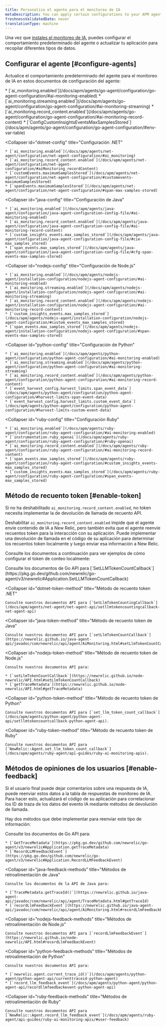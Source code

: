 ```yaml
---
title: Personaliza el agente para el monitoreo de IA
metaDescription: You can apply certain configurations to your APM agents to change how your AI data appears in New Relic.
freshnessValidatedDate: never
translationType: machine
---
```


Una vez que [instales el monitoreo de IA](/install/ai-monitoring), puedes configurar el comportamiento predeterminado del agente o actualizar tu aplicación para recopilar diferentes tipos de datos.

## Configurar el agente [#configure-agents]

Actualice el comportamiento predeterminado del agente para el monitoreo de IA en estos documentos de configuración del agente:

<CollapserGroup>
  <Collapser
    id="go-config"
    title="Configuración de Go"
  >
    * [`ai_monitoring.enabled`](/docs/apm/agents/go-agent/configuration/go-agent-configuration/#ai-monitoring-enabled)
    * [`ai_monitoring.streaming.enabled`](/docs/apm/agents/go-agent/configuration/go-agent-configuration/#ai-monitoring-streaming)
    * [`ai_monitoring.record_content.enabled`](/docs/apm/agents/go-agent/configuration/go-agent-configuration/#ai-monitoring-record-content)
    * [`ConfigCustomInsightsEventsMaxSamplesStored`](/docs/apm/agents/go-agent/configuration/go-agent-configuration/#env-var-table)
  </Collapser>

  <Collapser
    id="dotnet-config"
    title="Configuración .NET"
  >
    * [`ai_monitoring.enabled`](/docs/apm/agents/net-agent/configuration/net-agent-configuration/#ai_monitoring)
    * [`ai_monitoring.record_content.enabled`](/docs/apm/agents/net-agent/configuration/net-agent-configuration/#aiMonitoring_recordContent)
    * [`customEvents.maximumSamplesStored`](/docs/apm/agents/net-agent/configuration/net-agent-configuration/#customevents-maximumSamplesStored)
    * [`spanEvents.maximumSamplesStored`](/docs/apm/agents/net-agent/configuration/net-agent-configuration/#span-max-samples-stored)
  </Collapser>

  <Collapser
    id="java-config"
    title="Configuración de Java"
  >
    * [`ai_monitoring.enabled`](/docs/apm/agents/java-agent/configuration/java-agent-configuration-config-file/#ai-monitoring-enabled)
    * [`ai_monitoring.record_content.enabled`](/docs/apm/agents/java-agent/configuration/java-agent-configuration-config-file/#ai-monitoring-record-content)
    * [`custom_insights_events.max_samples_stored`](/docs/apm/agents/java-agent/configuration/java-agent-configuration-config-file/#cie-max_samples_stored)
    * [`span_events.max_samples_stored`](/docs/apm/agents/java-agent/configuration/java-agent-configuration-config-file/#cfg-span-events-max-samples-stored)
  </Collapser>

  <Collapser
    id="nodejs-config"
    title="Configuración de Node.js"
  >
    * [`ai_monitoring.enabled`](/docs/apm/agents/nodejs-agent/installation-configuration/nodejs-agent-configuration/#ai-monitoring-enabled)
    * [`ai_monitoring.streaming.enabled`](/docs/apm/agents/nodejs-agent/installation-configuration/nodejs-agent-configuration/#ai-monitoring-streaming)
    * [`ai_monitoring.record_content.enabled`](/docs/apm/agents/nodejs-agent/installation-configuration/nodejs-agent-configuration/#ai-monitoring-record-content)
    * [`custom_insights_events.max_samples_stored`](/docs/apm/agents/nodejs-agent/installation-configuration/nodejs-agent-configuration/#custom_events_max_samples_stored)
    * [`span_events.max_samples_stored`](/docs/apm/agents/nodejs-agent/installation-configuration/nodejs-agent-configuration/#span-events-max-samples-stored)
  </Collapser>

  <Collapser
    id="python-config"
    title="Configuración de Python"
  >
    * [`ai_monitoring.enabled`](/docs/apm/agents/python-agent/configuration/python-agent-configuration/#ai-monitoring-enabled)
    * [`ai_monitoring.streaming.enabled`](/docs/apm/agents/python-agent/configuration/python-agent-configuration/#ai-monitoring-streaming)
    * [`ai_monitoring.record_content.enabled`](/docs/apm/agents/python-agent/configuration/python-agent-configuration/#ai-monitoring-record-content)
    * [`event_harvest_config.harvest_limits.span_event_data`](/docs/apm/agents/python-agent/configuration/python-agent-configuration/#harvest-limits-span-event-data)
    * [`event_harvest_config.harvest_limits.custom_event_data`](/docs/apm/agents/python-agent/configuration/python-agent-configuration/#harvest-limits-custom-event-data)
  </Collapser>

  <Collapser
    id="ruby-config"
    title="Configuración Ruby"
  >
    * [`ai_monitoring.enabled`](/docs/apm/agents/ruby-agent/configuration/ruby-agent-configuration/#ai-monitoring-enabled)
    * [`instrumentation.ruby_openai`](/docs/apm/agents/ruby-agent/configuration/ruby-agent-configuration/#ruby-openai)
    * [`ai_monitoring.record_content.enabled`](/docs/apm/agents/ruby-agent/configuration/ruby-agent-configuration/#ai-monitoring-record-content)
    * [`span_events.max_samples_stored`](/docs/apm/agents/ruby-agent/configuration/ruby-agent-configuration/#custom_insights_events-max_samples_stored)
    * [`custom_insights_events.max_samples_stored`](/docs/apm/agents/ruby-agent/configuration/ruby-agent-configuration/#span_events-max_samples_stored)
  </Collapser>
</CollapserGroup>

## Método de recuento token [#enable-token]

Si no ha deshabilitado `ai_monitoring.record_content.enabled`, no token necesita implementar la de devolución de llamada de recuento API.

Deshabilitar `ai_monitoring.record_content.enabled` impide que el agente envíe contenido de IA a New Relic, pero también evita que el agente reenvíe recuentos token para la interacción con su aplicación. Puede implementar una devolución de llamada en el código de su aplicación para determinar los recuentos token localmente y luego enviar esa información a New Relic.

Consulte los documentos a continuación para ver ejemplos de cómo configurar el token de conteo localmente:

<CollapserGroup>
  <Collapser
    id="go-token-method"
    title="Método de recuento token de Go"
  >
    Consulte los documentos de Go API para [`SetLLMTokenCountCallback`](https://pkg.go.dev/github.com/newrelic/go-agent/v3/newrelic#Application.SetLLMTokenCountCallback)
  </Collapser>

  <Collapser
    id="dotnet-token-method"
    title="Método de recuento token .NET"
  >
    Consulte nuestros documentos API para [`SetLlmTokenCountingCallback`](/docs/apm/agents/net-agent/net-agent-api/setllmtokencountingcallback-net-agent-api)
  </Collapser>

  <Collapser
    id="java-token-method"
    title="Método de recuento token de Java"
  >
    Consulte nuestros documentos API para [`setLlmTokenCountCallback`](https://newrelic.github.io/java-agent-api/javadoc/com/newrelic/api/agent/AiMonitoring.html#setLlmTokenCountCallback)
  </Collapser>

  <Collapser
    id="nodejs-token-method"
    title="Método de recuento token de Node.js"
  >
    Consulte nuestros documentos API para:

    * [`setLlmTokenCountCallback`](https://newrelic.github.io/node-newrelic/API.html#setLlmTokenCountCallback)
    * [`getTraceMetadata`](https://newrelic.github.io/node-newrelic/API.html#getTraceMetadata)
  </Collapser>

  <Collapser
    id="python-token-method"
    title="Método de recuento token de Python"
  >
    Consulte nuestros documentos API para [`set_llm_token_count_callback`](/docs/apm/agents/python-agent/python-agent-api/setllmtokencountcallback-python-agent-api).
  </Collapser>

  <Collapser
    id="ruby-token-method"
    title="Método de recuento token de Ruby"
  >
    Consulte nuestros documentos API para [`NewRelic::Agent.set_llm_token_count_callback`](/docs/apm/agents/ruby-agent/api-guides/ruby-ai-monitoring-apis).
  </Collapser>
</CollapserGroup>

## Métodos de opiniones de los usuarios [#enable-feedback]

Si el usuario final puede dejar comentarios sobre una respuesta de IA, puede reenviar estos datos a la tabla de respuestas de monitoreo de IA. Para hacer esto, actualizará el código de su aplicación para correlacionar los ID de traza de los datos del evento IA mediante métodos de devolución de llamada.

Hay dos métodos que debe implementar para reenviar este tipo de información:

<CollapserGroup>
  <Collapser
    id="go-feedback-methods"
    title="Métodos de retroalimentación de Go"
  >
    Consulte los documentos de Go API para:

    * [`GetTraceMetadata`](https://pkg.go.dev/github.com/newrelic/go-agent/v3/newrelic#Application.getTraceMetadata)
    * [`RecordLLMFeedbackEvent`](https://pkg.go.dev/github.com/newrelic/go-agent/v3/newrelic#Application.RecordLLMFeedbackEvent)
  </Collapser>

  <Collapser
    id="java-feedback-methods"
    title="Métodos de retroalimentación de Java"
  >
    Consulte los documentos de la API de Java para:

    * [`TraceMetadata.getTraceId()`](https://newrelic.github.io/java-agent-api/javadoc/com/newrelic/api/agent/TraceMetadata.html#getTraceId)
    * [`recordLlmFeedbackEvent`](https://newrelic.github.io/java-agent-api/javadoc/com/newrelic/api/agent/AiMonitoring.html#recordLlmFeedbackEvent)
  </Collapser>

  <Collapser
    id="nodejs-feedback-methods"
    title="Métodos de retroalimentación de Node.js"
  >
    Consulte nuestros documentos API para [`recordLlmFeedbackEvent`](https://newrelic.github.io/node-newrelic/API.html#recordLlmFeedbackEvent)
  </Collapser>

  <Collapser
    id="python-feedback-methods"
    title="Métodos de retroalimentación de Python"
  >
    Consulte nuestros documentos API para:

    * [`newrelic.agent.current_trace_id()`](/docs/apm/agents/python-agent/python-agent-api/currenttraceid-python-agent)
    * [`record_llm_feedback_event`](/docs/apm/agents/python-agent/python-agent-api/recordllmfeedbackevent-python-agent-api)
  </Collapser>

  <Collapser
    id="ruby-feedback-methods"
    title="Métodos de retroalimentación de Ruby"
  >
    Consulte nuestros documentos API para [`NewRelic::Agent.record_llm_feedback_event`](/docs/apm/agents/ruby-agent/api-guides/ruby-ai-monitoring-apis/#user-feedback)
  </Collapser>
</CollapserGroup>

